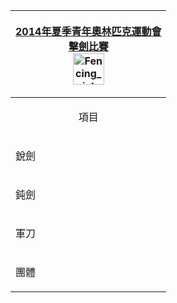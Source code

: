{| class="infobox" style="padding:0.3em; margin-left:15px; border:1px solid #B8C7D9; background:#f5faff; font-size:90%; line-height:1.5em"
|- style="background:#cedff2; text-align:center;"
!colspan=5|[[2014年夏季青年奧林匹克運動會]]<br/>[[2014年夏季青年奧林匹克運動會擊劍比賽|擊劍比賽]]<br/>[[Image:Fencing pictogram.svg|50px]]
|- style="background:#deeaf6; text-align:center;"
|align="center" colspan=5|項目
|-
|銳劍
|&nbsp;
|align="center"|[[2014年夏季青年奧林匹克運動會擊劍男子個人銳劍比賽|男子]]
|&nbsp;
|align="center"|[[2014年夏季青年奧林匹克運動會擊劍女子個人銳劍比賽|銳劍]]
|-
|鈍劍
|&nbsp;
|align="center"|[[2014年夏季青年奧林匹克運動會擊劍男子個人鈍劍比賽|男子]]
|&nbsp;
|align="center"|[[2014年夏季青年奧林匹克運動會擊劍女子個人鈍劍比賽|女子]]
|-
|軍刀
|&nbsp;
|align="center"|[[2014年夏季青年奧林匹克運動會擊劍男子個人軍刀比賽|男子]]
|&nbsp;
|align="center"|[[2014年夏季青年奧林匹克運動會擊劍女子個人軍刀比賽|女子]]
|-
|團體
|&nbsp;
|align="center"|[[2014年夏季青年奧林匹克運動會擊劍混合團體比賽|混合]]
|&nbsp;
|&nbsp;
|}<noinclude>
[[Category:2014年夏季青年奧林匹克運動會比賽項目導航模板|{{PAGENAME}}]]
</noinclude>